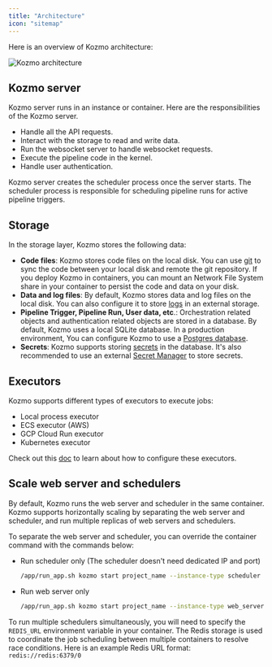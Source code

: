 ```yaml
---
title: "Architecture"
icon: "sitemap"
---
```


Here is an overview of Kozmo architecture:

![Kozmo architecture](https://github.com/kozmoai/assets/blob/main/kozmo-architecture.png?raw=True)


## Kozmo server

Kozmo server runs in an instance or container. Here are the responsibilities of the Kozmo server.
- Handle all the API requests.
- Interact with the storage to read and write data.
- Run the websocket server to handle websocket requests.
- Execute the pipeline code in the kernel.
- Handle user authentication.


Kozmo server creates the scheduler process once the server starts. The scheduler process is responsible for
scheduling pipeline runs for active pipeline triggers.


## Storage

In the storage layer, Kozmo stores the following data:
- **Code files**: Kozmo stores code files on the local disk. You can use [git](/production/data-sync/git-integration) to sync the code between your local disk and remote the git repository. If you deploy Kozmo in containers, you can mount an Network File System share in your container to persist the code and data on your disk.
- **Data and log files**: By default, Kozmo stores data and log files on the local disk. You can also configure it to store [logs](/development/observability/logging#logging-to-external-destination) in an external storage.
- **Pipeline Trigger, Pipeline Run, User data, etc**.: Orchestration related objects and authentication related objects are stored in a database. By default, Kozmo uses a local SQLite database. In a production environment, You can configure Kozmo to use a [Postgres database](/production/configuring-production-settings/overview#databases).
- **Secrets**: Kozmo supports storing [secrets](/development/variables/secrets) in the database. It's also recommended to use an external [Secret Manager](/production/deploying-to-cloud/secrets/AWS) to store secrets.

## Executors

Kozmo supports different types of executors to execute jobs:
* Local process executor
* ECS executor (AWS)
* GCP Cloud Run executor
* Kubernetes executor

Check out this [doc](/production/configuring-production-settings/compute-resource#2-customize-the-compute-resource-of-the-kozmo-executor) to learn about how to configure these executors.

## Scale web server and schedulers

By default, Kozmo runs the web server and scheduler in the same container. Kozmo supports horizontally scaling by separating the web server and scheduler,
and run multiple replicas of web servers and schedulers.

To separate the web server and scheduler, you can override the container command with the commands below:
* Run scheduler only (The scheduler doesn't need dedicated IP and port)
    ```bash
    /app/run_app.sh kozmo start project_name --instance-type scheduler
    ```
* Run web server only
    ```bash
    /app/run_app.sh kozmo start project_name --instance-type web_server
    ```

To run multiple schedulers simultaneously, you will need to specify the `REDIS_URL` environment variable in your container. The Redis storage is used to coordinate the job scheduling between multiple containers to resolve race conditions. Here is an example Redis URL format: `redis://redis:6379/0`
